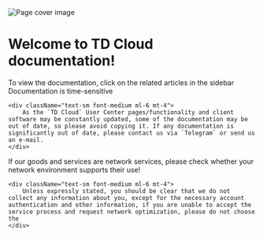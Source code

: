 
<div className="overflow-hidden -mx-4 sm:mx-auto sm:rounded-md mb-8 my-4">
  <img
    alt="Page cover image"
    class="w-full object-cover object-center block min-w-sm h-48"
    src="/index-header.jpg"
  />
</div>

# Welcome to TD Cloud documentation!

<Card className="bg-sky-50 dark:bg-sky-600 my-4">
  <CardContent className="p-3">
    <div className="flex items-center">
      <Info className="size-4 inline-block mr-2" />
      <div className="text-sm font-medium">
        To view the documentation, click on the related articles in the sidebar
      </div>
    </div>
  </CardContent>
</Card>

<Card className="bg-yellow-100 dark:bg-yellow-600 my-4">
  <CardContent className="p-3">
    <div className="flex items-center">
        <CircleAlert className="size-4 inline-block mr-2" />
        <div className="text-sm font-medium">
            Documentation is time-sensitive
        </div>
    </div>
    
    <div className="text-sm font-medium ml-6 mt-4">
        As the `TD Cloud` User Center pages/functionality and client software may be constantly updated, some of the documentation may be out of date, so please avoid copying it. If any documentation is significantly out of date, please contact us via `Telegram` or send us an e-mail.
    </div>

  </CardContent>
</Card>

<Card className="bg-red-100 dark:bg-red-600 my-4">
  <CardContent className="p-3">
    <div className="flex items-center">
        <TriangleAlert className="size-4 inline-block mr-2" />
        <div className="text-sm font-medium">
            If our goods and services are network services, please check whether your network environment supports their use!
        </div>
    </div>
    
    <div className="text-sm font-medium ml-6 mt-4">
        Unless expressly stated, you should be clear that we do not collect any information about you, except for the necessary account authentication and other information, if you are unable to accept the service process and request network optimization, please do not choose the
    </div>

  </CardContent>
</Card>
